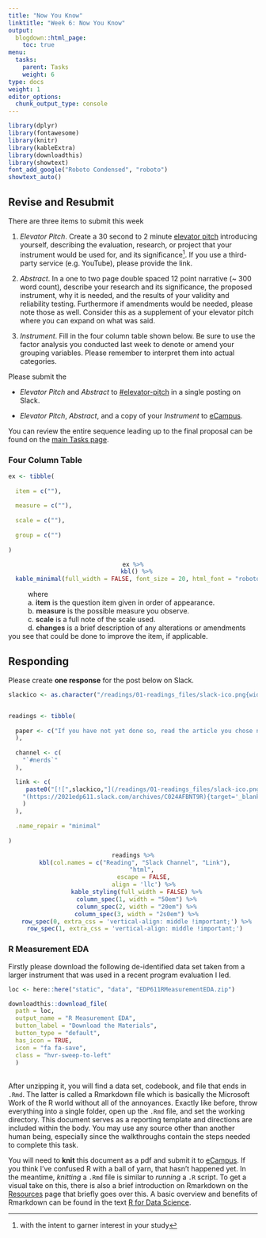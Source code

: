 ```yaml
---
title: "Now You Know"
linktitle: "Week 6: Now You Know"
output:
  blogdown::html_page:
    toc: true
menu:
  tasks:
    parent: Tasks
    weight: 6
type: docs
weight: 1
editor_options: 
  chunk_output_type: console
---
```


```r
library(dplyr)
library(fontawesome)
library(knitr)
library(kableExtra)
library(downloadthis)
library(showtext)
font_add_google("Roboto Condensed", "roboto")
showtext_auto()
```

<style>
  .hvr-sweep-to-left {
    display: inline-block;
    vertical-align: middle;
    -webkit-transform: perspective(1px) translateZ(0);
    transform: perspective(1px) translateZ(0);
    box-shadow: 0 0 1px rgba(0, 0, 0, 0);
    position: relative;
    -webkit-transition-property: color;
    transition-property: color;
    -webkit-transition-duration: 0.25s;
    transition-duration: 0.25s;
  }

.hvr-sweep-to-left:before {
  content: "";
  position: absolute;
  z-index: -1;
  top: 0;
  left: 0;
  right: 0;
  bottom: 0;
  background: #7e3d41;
    -webkit-transform: scaleX(0);
  transform: scaleX(0);
  -webkit-transform-origin: 100% 50%;
  transform-origin: 100% 50%;
  -webkit-transition-property: transform;
  transition-property: transform;
  -webkit-transition-duration: 0.3s;
  transition-duration: 0.3s;
  -webkit-transition-timing-function: ease-out;
  transition-timing-function: ease-out;
}

.hvr-sweep-to-left:hover, .hvr-sweep-to-left:focus, .hvr-sweep-to-left:active {
  color: white;
}

.hvr-sweep-to-left:hover:before, .hvr-sweep-to-left:focus:before, .hvr-sweep-to-left:active:before {
  -webkit-transform: scaleX(1);
  transform: scaleX(1);
}
</style>

## Revise and Resubmit

There are three items to submit this week

1. *Elevator Pitch*. Create a 30 second to 2 minute [elevator pitch](https://uclalibrary.github.io/research-tips/deconstructing-the-elevator-speech/){target="_blank"} introducing yourself, describing the evaluation, research, or project that your instrument would be used for, and its significance^[with the intent to garner interest in your study]. If you use a third-party service (e.g. YouTube), please provide the link.

2. *Abstract*. In a one to two page double spaced 12 point narrative (~ 300 word count), describe your research and its significance, the proposed instrument, why it is needed, and the results of your validity and reliability testing. Furthermore if amendments would be needed, please note those as well. Consider this as a supplement of your elevator pitch where you can expand on what was said. 

3. *Instrument*. Fill in the four column table shown below. Be sure to use the factor analysis you conducted last week to denote or amend your grouping variables. Please remember to interpret them into actual categories.

Please submit the

+ *Elevator Pitch* and *Abstract* to [#elevator-pitch]("https://2021edp611.slack.com/archives/C025KBEUSRK"){target="_blank"} in a single posting on Slack.

+ *Elevator Pitch*, *Abstract*, and a copy of your *Instrument* to [eCampus]("https://ecampus.wvu.edu/"){target="_blank"}.

You can review the entire sequence leading up to the final proposal can be found on the [main Tasks page](/tasks/#final-proposal). 


### Four Column Table

```r
ex <- tibble(
  
  item = c(""),
  
  measure = c(""),
  
  scale = c(""),
  
  group = c("")
   
)
```

<center>
```r
ex %>%
  kbl() %>%
  kable_minimal(full_width = FALSE, font_size = 20, html_font = "roboto")
```
</center>

|           where<br>

|           a. <span style="font-weight:bold; color:#343434">item</span> is the question item given in order of appearance.
|           b. <span style="font-weight:bold; color:#343434">measure</span> is the possible measure you observe.
|           c. <span style="font-weight:bold; color:#343434">scale</span> is a full note of the scale used.
|           d. <span style="font-weight:bold; color:#343434">changes</span> is a brief description of any alterations or amendments you see that could be done to improve the item, if applicable.

## Responding
Please create **one response** for the post below on Slack. 

```r

slackico <- as.character("/readings/01-readings_files/slack-ico.png{width=20px}")


readings <- tibble(
  
  paper <- c("If you have not yet done so, read the article you chose not to talk about last week. Pick a post where the your peer discusses that paper and provide a critique of their narrative. Specifically point out areas of agreement and disagreement and cite evidence from said article as support."
  ),
  
  channel <- c(
    "`#nerds`"
  ),

  link <- c(
     paste0("[![",slackico,"](/readings/01-readings_files/slack-ico.png 'Slack Icon'){width=20px}]",
    "(https://2021edp611.slack.com/archives/C024AFBNT9R){target='_blank'}"
    )
  ),
  
  .name_repair = "minimal"
  
)

```

<center>
```r
readings %>%
  kbl(col.names = c("Reading", "Slack Channel", "Link"), 
      "html", 
      escape = FALSE,
      align = 'llc') %>%
  kable_styling(full_width = FALSE) %>%
  column_spec(1, width = "50em") %>%
  column_spec(2, width = "20em") %>%
  column_spec(3, width = "2s0em") %>%
  row_spec(0, extra_css = 'vertical-align: middle !important;') %>%
  row_spec(1, extra_css = 'vertical-align: middle !important;') 
```
</center>

### R Measurement EDA

Firstly please download the following de-identified data set taken from a larger instrument that was used in a recent program evaluation I led. 

```r
loc <- here::here("static", "data", "EDP611RMeasurementEDA.zip")

downloadthis::download_file(
  path = loc,
  output_name = "R Measurement EDA",
  button_label = "Download the Materials",
  button_type = "default",
  has_icon = TRUE,
  icon = "fa fa-save",
  class = "hvr-sweep-to-left"
  )
```
<br>
After unzipping it, you will find a data set, codebook, and file that ends in `.Rmd`. The latter is called a Rmarkdown file which is basically the Microsoft Work of the R world without all of the annoyances. Exactly like before, throw everything into a single folder, open up the `.Rmd` file, and set the working directory. This document serves as a reporting template and directions are included within the body. You may use any source other than another human being, especially since the walkthroughs contain the steps needed to complete this task. 

You will need to **knit** this document as a pdf and submit it to [eCampus]("https://ecampus.wvu.edu/"){target="_blank"}. If you think I've confused R with a ball of yarn, that hasn't happened yet. In the meantime, *knitting* a `.Rmd` file is similar to *running* a `.R` script. To get a visual take on this, there is also a brief introduction on Rmarkdown on the [Resources](/resources/rmarkdown/){target="_blank"} page that briefly goes over this. A basic overview and benefits of Rmarkdown can be found in the text [R for Data Science](https://r4ds.had.co.nz/r-markdown.html){target="_blank"}.
